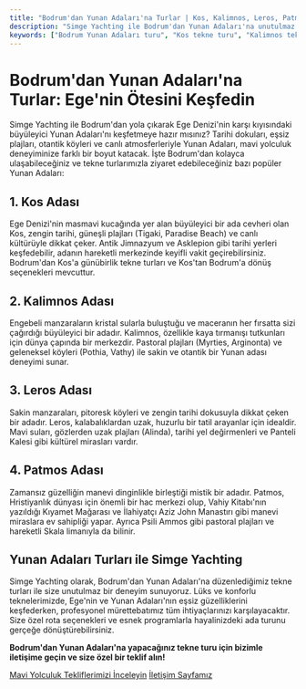 ```yaml
---
title: "Bodrum'dan Yunan Adaları'na Turlar | Kos, Kalimnos, Leros, Patmos"
description: "Simge Yachting ile Bodrum'dan Yunan Adaları'na unutulmaz tekne turları. Kos, Kalimnos, Leros ve Patmos gibi adaları keşfedin."
keywords: ["Bodrum Yunan Adaları turu", "Kos tekne turu", "Kalimnos tekne turu", "Leros tekne turu", "Patmos tekne turu", "Yunan Adaları mavi yolculuk"]
---
```


# Bodrum'dan Yunan Adaları'na Turlar: Ege'nin Ötesini Keşfedin

Simge Yachting ile Bodrum'dan yola çıkarak Ege Denizi'nin karşı kıyısındaki büyüleyici Yunan Adaları'nı keşfetmeye hazır mısınız? Tarihi dokuları, eşsiz plajları, otantik köyleri ve canlı atmosferleriyle Yunan Adaları, mavi yolculuk deneyiminize farklı bir boyut katacak. İşte Bodrum'dan kolayca ulaşabileceğiniz ve tekne turlarımızla ziyaret edebileceğiniz bazı popüler Yunan Adaları:

## 1. Kos Adası

Ege Denizi'nin masmavi kucağında yer alan büyüleyici bir ada cevheri olan Kos, zengin tarihi, güneşli plajları (Tigaki, Paradise Beach) ve canlı kültürüyle dikkat çeker. Antik Jimnazyum ve Asklepion gibi tarihi yerleri keşfedebilir, adanın hareketli merkezinde keyifli vakit geçirebilirsiniz. Bodrum'dan Kos'a günübirlik tekne turları ve Kos'tan Bodrum'a dönüş seçenekleri mevcuttur.

## 2. Kalimnos Adası

Engebeli manzaraların kristal sularla buluştuğu ve maceranın her fırsatta sizi çağırdığı büyüleyici bir adadır. Kalimnos, özellikle kaya tırmanışı tutkunları için dünya çapında bir merkezdir. Pastoral plajları (Myrties, Arginonta) ve geleneksel köyleri (Pothia, Vathy) ile sakin ve otantik bir Yunan adası deneyimi sunar.

## 3. Leros Adası

Sakin manzaraları, pitoresk köyleri ve zengin tarihi dokusuyla dikkat çeken bir adadır. Leros, kalabalıklardan uzak, huzurlu bir tatil arayanlar için idealdir. Mavi suları, gözlerden uzak plajları (Alinda), tarihi yel değirmenleri ve Panteli Kalesi gibi kültürel mirasları vardır.

## 4. Patmos Adası

Zamansız güzelliğin manevi dinginlikle birleştiği mistik bir adadır. Patmos, Hristiyanlık dünyası için önemli bir hac merkezi olup, Vahiy Kitabı'nın yazıldığı Kıyamet Mağarası ve İlahiyatçı Aziz John Manastırı gibi manevi miraslara ev sahipliği yapar. Ayrıca Psili Ammos gibi pastoral plajları ve hareketli Skala limanıyla da bilinir.

## Yunan Adaları Turları ile Simge Yachting

Simge Yachting olarak, Bodrum'dan Yunan Adaları'na düzenlediğimiz tekne turları ile size unutulmaz bir deneyim sunuyoruz. Lüks ve konforlu teknelerimizde, Ege'nin ve Yunan Adaları'nın eşsiz güzelliklerini keşfederken, profesyonel mürettebatımız tüm ihtiyaçlarınızı karşılayacaktır. Size özel rota seçenekleri ve esnek programlarla hayalinizdeki ada turunu gerçeğe dönüştürebilirsiniz.

**Bodrum'dan Yunan Adaları'na yapacağınız tekne turu için bizimle iletişime geçin ve size özel bir teklif alın!**

[Mavi Yolculuk Tekliflerimizi İnceleyin](/tekne-turlari/mavi-yolculuk)
[İletişim Sayfamız](/iletisim)
